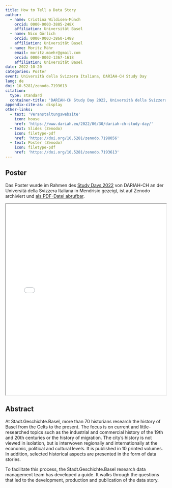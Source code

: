 ```yaml
---
title: How to Tell a Data Story
author:
  - name: Cristina Wildisen-Münch
    orcid: 0000-0003-3885-248X
    affiliation: Universität Basel
  - name: Nico Görlich
    orcid: 0000-0003-3860-1488
    affiliation: Universität Basel
  - name: Moritz Mähr
    email: moritz.maehr@gmail.com
    orcid: 0000-0002-1367-1618
    affiliation: Universität Basel
date: 2022-10-20
categories: Poster
event: Università della Svizzera Italiana, DARIAH-CH Study Day
lang: de
doi: 10.5281/zenodo.7193613
citation:
  type: standard
  container-title: 'DARIAH-CH Study Day 2022, Università della Svizzera Italiana'
appendix-cite-as: display
other-links:
  - text: 'Veranstaltungswebsite'
    icon: house
    href: 'https://www.dariah.eu/2022/06/30/dariah-ch-study-day/'
  - text: Slides (Zenodo)
    icon: filetype-pdf
    href: 'https://doi.org/10.5281/zenodo.7198056'
  - text: Poster (Zenodo)
    icon: filetype-pdf
    href: 'https://doi.org/10.5281/zenodo.7193613'
---
```


## Poster

Das Poster wurde im Rahmen des [Study Days 2022](https://www.dariah.ch/study-day-2023/) von DARIAH-CH an der Università della Svizzera Italiana in Mendrisio gezeigt, ist auf Zenodo archiviert und [als PDF-Datei abrufbar](https://doi.org/10.5281/zenodo.7198056).

::: {.callout-tip title="Poster anzeigen" icon="false" collapse="true"}

<iframe src="/assets/files/20221020-MuenchWildisen_Goerlich_Maehr-How_to_data_story.pdf" width="100%" height="600px" loading="lazy" allowfullscreen title="How to tell a Data Story">

This browser does not support PDFs. Please download the PDF <a href="/assets/files/20221020-MuenchWildisen_Goerlich_Maehr-How_to_data_story.pdf">download the PDF</a> to view it.

</iframe>
:::

## Abstract

At Stadt.Geschichte.Basel, more than 70 historians research the history of Basel from the Celts to the present. The focus is on current and little-researched topics such as the industrial and commercial history of the 19th and 20th centuries or the history of migration. The city's history is not viewed in isolation, but is interwoven regionally and internationally at the economic, political and cultural levels. It is published in 10 printed volumes. In addition, selected historical aspects are presented in the form of data stories.

To facilitate this process, the Stadt.Geschichte.Basel research data management team has developed a guide. It walks through the questions that led to the development, production and publication of the data story.
